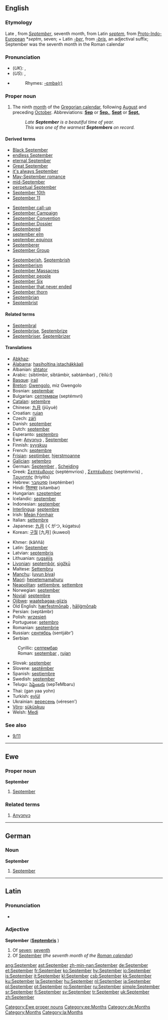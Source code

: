 {{see|september}}
==English==

===Etymology===
Late {{OE.}}, from  {{L.}} ''[[September#Latin|September]]'', seventh month, from Latin ''[[septem]]'', from [[Proto-Indo-European]] *''septm'', seven; + Latin ''[[-ber]]'', from ''[[-bris]]'', an adjectival suffix; September was the seventh month in the Roman calendar<!--encyclopedic info: . The old Roman calendar began the year in January, (named after the Roman god of fortune, Janus), and September was the seventh month. Afterwards, Julius Augustus named two more then-29 day periods after himself and September came to be as we know it in the Gregorian Calendar, the ninth month.-->

===Pronunciation===
*(''UK''): {{IPA|/sɛpˈtɛmbə/}}, {{SAMPA|/sEp"tEmb@/}}
*(''US''): {{AHD|sĕp-tĕmʹbər}} {{IPA|/sɛpˈtɛmbɚ/}}, {{SAMPA|/sEp"tEmb@`/}}
*{{audio|en-us-September.ogg|Audio (US)}}
*:Rhymes: [[Rhymes:English:-ɛmbə(r)|-ɛmbə(r)]]

===Proper noun===
{{en-noun}}

# The ninth [[month]] of the [[Gregorian calendar]], following [[August]] and preceding [[October]]. Abbreviations: '''[[Sep]]''' or '''[[Sep.]]''', '''[[Sept]]''' or '''[[Sept.]]'''
#:''Late '''September''' is a beautiful time of year.''
#:''This was one of the warmest '''Septembers''' on record.''

====Derived terms====
{{top3}}
*[[w:Black September|Black September]]
*[[endless September]]
*[[eternal September]]
*[[Great September]]
*[[it's always September]]
*[[May-September romance]]
*[[mid-September]]
*[[perpetual September]]
*[[September 10th]]
*[[September 11]]
{{mid3}}
*[[September call-up]]
*[[w:September Campaign|September Campaign]]
*[[w:September Convention|September Convention]]
*[[w:September Dossier|September Dossier]]
*[[Septembered]]
*[[september elm]]
*[[september equinox]]
*[[Septemberer]]
*[[w:September Group|September Group]]
{{mid3}}
*[[Septemberish]], [[Septembrish]]
*[[Septemberism]]
*[[w:September Massacres|September Massacres]]
*[[September people]]
*[[w:September Six|September Six]]
*[[September that never ended]]
*[[September thorn]]
*[[Septembrian]]
*[[Septembrist]]
{{bottom}}

====Related terms====
*[[Septembral]]
*[[Septembrise]], [[Septembrize]]
*[[Septembriser]], [[Septembrizer]]

====Translations====
{{top}}
*[[Abkhaz]]: {{RUchar|[[цәыббра]]}} {{IPAchar|(cwəbbra)}}
*[[Alabama]]: [[hasiholtina istachákkàali]]
*Albanian: [[shtator]]
*Arabic: {{ARchar|[[سبتمبر|سبْتمْبر]]}} (sibtímbir, sibtámbir, sabtámbar) {{m}}, {{ARchar|[[ايلول|أيْلولٌ]]}} (’éilú:l) {{m}}
*[[Basque]]: [[irail]]
*[[Breton]]: [[Gwengolo]], miz Gwengolo
*Bosnian: [[septembar#Bosnian|septembar]] {{m}}
*Bulgarian: [[септември]] (septémvri) {{m}}
*[[Catalan]]: [[setembre]]
*Chinese: [[九月]] (jiǔyuè)
*Croatian: [[rujan]] {{m}}
*Czech: [[září]] {{n}}
*Danish: [[september#Danish|september]]
*Dutch: [[september#Dutch|september]]
*Esperanto: [[septembro]]
*Ewe: [[Anyɔnyɔ]] {{n}}, [[#English|September]] {{n}}
*Finnish: [[syyskuu]]
*French: [[septembre]] {{m}}
*[[Frisian]]: [[septimber]], [[hjerstmoanne]]
*[[Galician]]: [[setembro]] {{m}}
*German: [[September#German|September]] {{m}}, [[Scheiding]] {{m}}
*Greek: [[Σεπτέμβριος]] (septémvrios) {{m}}, [[Σεπτέμβρης]] (septémvris) {{m}}, [[Tρυγητής]] (triyitís)<!--move the literal translation to the Greek page: ''(harvest month)''--> {{m}}
*Hebrew: [[ספטמבר|סֶפְּטֶמְבֶּר]] (septémber)
*Hindi: [[सितम्बर]] (sitambar)
*Hungarian: [[szeptember]]
*Icelandic: [[september#Icelandic|september]]
*Indonesian: [[september#Indonesian|september]]
*[[Interlingua]]: [[septembre]]
*Irish: [[Meán Fómhair]]
*Italian: [[settembre]] {{m}}
*Japanese: [[九月]] (くがつ, kúgatsu)
*Korean: [[구월]] [九月] (kuweol)
{{mid}}
*Khmer: {{KMchar|[[កញ្ញា]]}} (kăññā)
*Latin: [[September#Latin|September]] {{m}}
*Latvian: [[septembris]] {{m}}
*Lithuanian: [[rugsėjis]] {{m}}
*[[Livonian]]: [[septembõr]], [[sigžkū]]
*Maltese: [[Settembru]]
*[[Manchu]]: ([[uyun biya]])
*[[Maori]]: [[hepetemamahuru]]
*[[Neapolitan]]: [[settiembre]], [[settembre]]
*Norwegian: [[september#Norwegian|september]]
*[[Novial]]: [[septembre]]
*[[Ojibwe]]: [[waatebagaa-giizis]]
*Old English: [[hærfestmonaþ|hærfestmōnaþ]] {{m}}, [[haligmonaþ|hāliġmōnaþ]] {{m}}
*Persian: {{FAchar|[[سپتامبر]]}} (septâmbr)
*Polish: [[wrzesień]] {{m}}
*Portuguese: [[setembro]] {{m}}
*Romanian: [[septembrie]]
*Russian: [[сентябрь]] (sentjábr’) {{m}}
*Serbian
:Cyrillic: [[септембар#Serbian|септембар]] {{m}}
:Roman: [[septembar#Serbian|septembar]] {{m}}, [[rujan]] {{m}}
*Slovak: [[september#Slovak|september]] {{m}}
*Slovene: [[septêmber]] {{m}}
*Spanish: [[septiembre]] {{m}}
*Swedish: [[september#Swedish|september]]
*Telugu: [[సెప్టెంబరు]] (sepTeMbaru)
*Thai: {{THchar|[[กันยายน]]}} (gan yaa yohn)
*Turkish: [[eylül]]
*Ukrainian: [[вересень]] (véresen’) {{m}}
*[[Võro]]: [[süküskuu]]
*Welsh: [[Medi]] {{m}}
{{bottom}}

===See also===
*[[9/11]]

----

==Ewe==

===Proper noun===
'''September'''

# [[#English|September]]

===Related terms===
# [[Anyɔnyɔ]]

[[Category:Ewe proper nouns]]
[[Category:ee:Months]]

----

==German==

===Noun===
'''September''' {{m}}

# [[September#English|September]]

[[Category:de:Months]]

----

==Latin==

===Pronunciation===
*{{IPA|/sɛːpˈtɛːm.bɛr/}}

===Adjective===
'''September''' {{m}} ('''[[Septembris]]''' {{f}})

# Of [[seven]]; [[seventh]]
# Of [[#English|September]] (''the seventh month of the [[w:Roman calendar|Roman calendar]]'')

[[Category:Months]]
[[Category:la:Months]]

[[ang:September]]
[[ast:September]]
[[zh-min-nan:September]]
[[de:September]]
[[et:September]]
[[fr:September]]
[[ko:September]]
[[hy:September]]
[[io:September]]
[[is:September]]
[[it:September]]
[[kl:September]]
[[csb:September]]
[[kk:September]]
[[ku:September]]
[[la:September]]
[[hu:September]]
[[nl:September]]
[[ja:September]]
[[pl:September]]
[[pt:September]]
[[ro:September]]
[[ru:September]]
[[simple:September]]
[[sr:September]]
[[fi:September]]
[[sv:September]]
[[tr:September]]
[[uk:September]]
[[zh:September]]